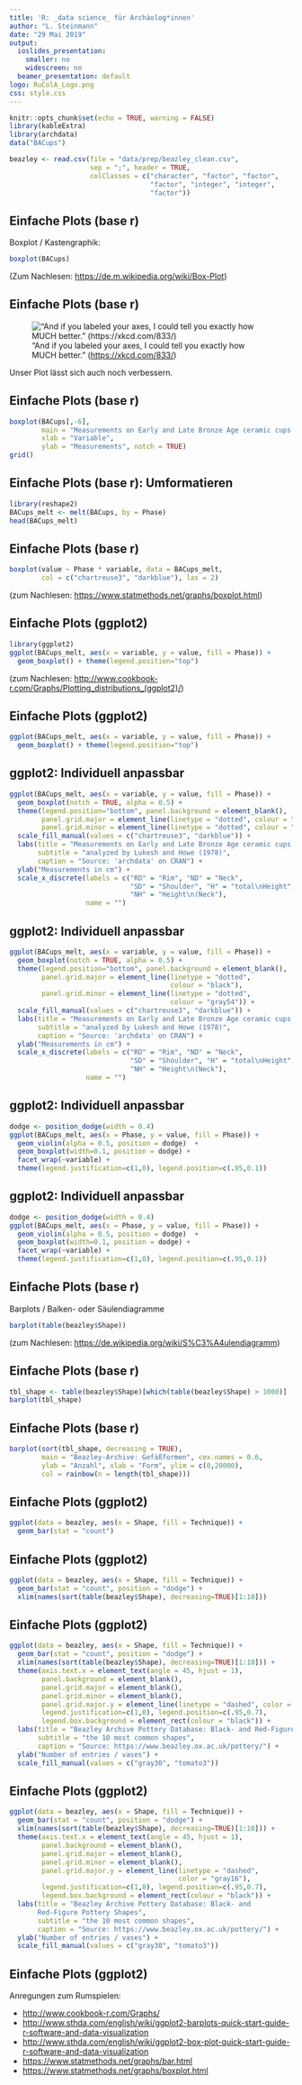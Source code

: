```yaml
---
title: 'R: _data science_ für Archäolog*innen'
author: "L. Steinmann"
date: "29 Mai 2019"
output:
  ioslides_presentation:
    smaller: no
    widescreen: no
  beamer_presentation: default
logo: RuColA_Logo.png
css: style.css
---
```


```r
knitr::opts_chunk$set(echo = TRUE, warning = FALSE)
library(kableExtra)
library(archdata)
data("BACups")

beazley <- read.csv(file = "data/prep/beazley_clean.csv", 
                    sep = ";", header = TRUE,
                    colClasses = c("character", "factor", "factor", 
                                   "factor", "integer", "integer", 
                                   "factor"))
```

## Einfache Plots (base r)

Boxplot / Kastengraphik: 
```r
boxplot(BACups)
```

(Zum Nachlesen: <https://de.m.wikipedia.org/wiki/Box-Plot>)

## Einfache Plots (base r)

!["And if you labeled your axes, I could tell you exactly how MUCH better." (<https://xkcd.com/833/>)](convincing.png)

Unser Plot lässt sich auch noch verbessern.

## Einfache Plots (base r)

```r
boxplot(BACups[,-6], 
        main = "Measurements on Early and Late Bronze Age ceramic cups from Italy\n analyzed by Lukesh and Howe (1978)",
        xlab = "Variable",
        ylab = "Measurements", notch = TRUE)
grid()
```

## Einfache Plots (base r): Umformatieren

```r
library(reshape2)
BACups_melt <- melt(BACups, by = Phase)
head(BACups_melt)
```

## Einfache Plots (base r)

```r
boxplot(value ~ Phase * variable, data = BACups_melt, 
        col = c("chartreuse3", "darkblue"), las = 2)
```
(zum Nachlesen: <https://www.statmethods.net/graphs/boxplot.html>)

## Einfache Plots (ggplot2)

```r
library(ggplot2)
ggplot(BACups_melt, aes(x = variable, y = value, fill = Phase)) +
  geom_boxplot() + theme(legend.position="top")
```

(zum Nachlesen: <http://www.cookbook-r.com/Graphs/Plotting_distributions_(ggplot2)/>)

## Einfache Plots (ggplot2)

```r
ggplot(BACups_melt, aes(x = variable, y = value, fill = Phase)) +
  geom_boxplot() + theme(legend.position="top")
```

## ggplot2: Individuell anpassbar
```r
ggplot(BACups_melt, aes(x = variable, y = value, fill = Phase)) +
  geom_boxplot(notch = TRUE, alpha = 0.5) + 
  theme(legend.position="bottom", panel.background = element_blank(),
        panel.grid.major = element_line(linetype = "dotted", colour = "black"),
        panel.grid.minor = element_line(linetype = "dotted", colour = "gray54")) +
  scale_fill_manual(values = c("chartreuse3", "darkblue")) +
  labs(title = "Measurements on Early and Late Bronze Age ceramic cups from Italy",
       subtitle = "analyzed by Lukesh and Howe (1978)",
       caption = "Source: 'archdata' on CRAN") + 
  ylab("Measurements in cm") +
  scale_x_discrete(labels = c("RD" = "Rim", "ND" = "Neck", 
                              "SD" = "Shoulder", "H" = "total\nHeight", 
                              "NH" = "Height\n(Neck"),
                   name = "")
```

## ggplot2: Individuell anpassbar
```r
ggplot(BACups_melt, aes(x = variable, y = value, fill = Phase)) +
  geom_boxplot(notch = TRUE, alpha = 0.5) + 
  theme(legend.position="bottom", panel.background = element_blank(),
        panel.grid.major = element_line(linetype = "dotted", 
                                        colour = "black"),
        panel.grid.minor = element_line(linetype = "dotted", 
                                        colour = "gray54")) +
  scale_fill_manual(values = c("chartreuse3", "darkblue")) +
  labs(title = "Measurements on Early and Late Bronze Age ceramic cups from Italy",
       subtitle = "analyzed by Lukesh and Howe (1978)",
       caption = "Source: 'archdata' on CRAN") + 
  ylab("Measurements in cm") +
  scale_x_discrete(labels = c("RD" = "Rim", "ND" = "Neck", 
                              "SD" = "Shoulder", "H" = "total\nHeight", 
                              "NH" = "Height\n(Neck"),
                   name = "")
```

## ggplot2: Individuell anpassbar
```r
dodge <- position_dodge(width = 0.4)
ggplot(BACups_melt, aes(x = Phase, y = value, fill = Phase)) +
  geom_violin(alpha = 0.5, position = dodge)  + 
  geom_boxplot(width=0.1, position = dodge) +
  facet_wrap(~variable) +
  theme(legend.justification=c(1,0), legend.position=c(.95,0.1))
```

## ggplot2: Individuell anpassbar
```r
dodge <- position_dodge(width = 0.4)
ggplot(BACups_melt, aes(x = Phase, y = value, fill = Phase)) +
  geom_violin(alpha = 0.5, position = dodge)  + 
  geom_boxplot(width=0.1, position = dodge) +
  facet_wrap(~variable) +
  theme(legend.justification=c(1,0), legend.position=c(.95,0.1))
```



## Einfache Plots (base r)
Barplots / Balken- oder Säulendiagramme

```r
barplot(table(beazley$Shape))
```
(zum Nachlesen: <https://de.wikipedia.org/wiki/S%C3%A4ulendiagramm>)

## Einfache Plots (base r)

```r
tbl_shape <- table(beazley$Shape)[which(table(beazley$Shape) > 1000)]
barplot(tbl_shape)
```

## Einfache Plots (base r)

```r
barplot(sort(tbl_shape, decreasing = TRUE), 
        main = "Beazley-Archive: Gefäßformen", cex.names = 0.6,
        ylab = "Anzahl", xlab = "Form", ylim = c(0,20000),
        col = rainbow(n = length(tbl_shape)))
```


## Einfache Plots (ggplot2)

```r
ggplot(data = beazley, aes(x = Shape, fill = Technique)) +
  geom_bar(stat = "count")
```

## Einfache Plots (ggplot2)

```r
ggplot(data = beazley, aes(x = Shape, fill = Technique)) +
  geom_bar(stat = "count", position = "dodge") +
  xlim(names(sort(table(beazley$Shape), decreasing=TRUE)[1:10]))
```

## Einfache Plots (ggplot2)

```r
ggplot(data = beazley, aes(x = Shape, fill = Technique)) +
  geom_bar(stat = "count", position = "dodge") +
  xlim(names(sort(table(beazley$Shape), decreasing=TRUE)[1:10])) +
  theme(axis.text.x = element_text(angle = 45, hjust = 1),
        panel.background = element_blank(),
        panel.grid.major = element_blank(),
        panel.grid.minor = element_blank(),
        panel.grid.major.y = element_line(linetype = "dashed", color = "gray16"),
        legend.justification=c(1,0), legend.position=c(.95,0.7),
        legend.box.background = element_rect(colour = "black")) +
  labs(title = "Beazley Archive Pottery Database: Black- and Red-Figure Pottery Shapes",
       subtitle = "the 10 most common shapes",
       caption = "Source: https://www.beazley.ox.ac.uk/pottery/") +
  ylab("Number of entries / vases") +
  scale_fill_manual(values = c("gray30", "tomato3"))

```

## Einfache Plots (ggplot2)
```r
ggplot(data = beazley, aes(x = Shape, fill = Technique)) +
  geom_bar(stat = "count", position = "dodge") +
  xlim(names(sort(table(beazley$Shape), decreasing=TRUE)[1:10])) +
  theme(axis.text.x = element_text(angle = 45, hjust = 1),
        panel.background = element_blank(),
        panel.grid.major = element_blank(),
        panel.grid.minor = element_blank(),
        panel.grid.major.y = element_line(linetype = "dashed", 
                                          color = "gray16"),
        legend.justification=c(1,0), legend.position=c(.95,0.7),
        legend.box.background = element_rect(colour = "black")) +
  labs(title = "Beazley Archive Pottery Database: Black- and 
       Red-Figure Pottery Shapes",
       subtitle = "the 10 most common shapes",
       caption = "Source: https://www.beazley.ox.ac.uk/pottery/") +
  ylab("Number of entries / vases") +
  scale_fill_manual(values = c("gray30", "tomato3"))
```

## Einfache Plots (ggplot2)

Anregungen zum Rumspielen:

* <http://www.cookbook-r.com/Graphs/>
* <http://www.sthda.com/english/wiki/ggplot2-barplots-quick-start-guide-r-software-and-data-visualization>
* <http://www.sthda.com/english/wiki/ggplot2-box-plot-quick-start-guide-r-software-and-data-visualization>
* <https://www.statmethods.net/graphs/bar.html>
* <https://www.statmethods.net/graphs/boxplot.html>
